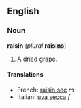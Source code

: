 ==English==
===Noun===
'''raisin''' (''plural'' '''raisins''')

#A dried [[grape]].

====Translations====
*French: [[raisin sec]] ''m''
*Italian: [[uva secca]] ''f''